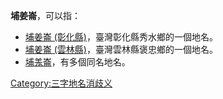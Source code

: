 '''埔姜崙'''，可以指：
*[[埔姜崙_(彰化縣)|埔姜崙 (彰化縣)]]，臺灣彰化縣秀水鄉的一個地名。
*[[埔姜崙_(雲林縣)|埔姜崙 (雲林縣)]]，臺灣雲林縣褒忠鄉的一個地名。
*[[埔羗崙|埔羗崙]]，有多個同名地名。
{{disambig}}
[[Category:三字地名消歧义|Category:三字地名消歧义]]